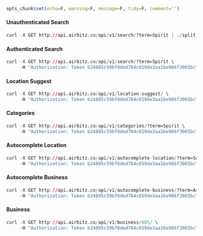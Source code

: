 
```r
opts_chunk$set(echo=F, warning=F, message=F, tidy=F, comment='')
```

#### Unauthenticated Search
```r
curl -X GET http://api.airbitz.co/api/v1/search/?term=Spirit | ./split_curl.py
```

#### Authenticated Search

```r
curl -X GET http://api.airbitz.co/api/v1/search/?term=Spirit \
     -H "Authorization: Token b24805c59bf8ded704c659de3aa1be966f3065bc" | ./split_curl.py
```

#### Location Suggest

```r
curl -X GET http://api.airbitz.co/api/v1/location-suggest/ \
     -H "Authorization: Token b24805c59bf8ded704c659de3aa1be966f3065bc" | ./split_curl.py
```

#### Categories

```r
curl -X GET http://api.airbitz.co/api/v1/categories/?term=Spirit \
     -H "Authorization: Token b24805c59bf8ded704c659de3aa1be966f3065bc" | ./split_curl.py
```

#### Autocomplete Location

```r
curl -X GET http://api.airbitz.co/api/v1/autocomplete-location/?term=San \
     -H "Authorization: Token b24805c59bf8ded704c659de3aa1be966f3065bc" | ./split_curl.py
```

#### Autocomplete Business

```r
curl -X GET http://api.airbitz.co/api/v1/autocomplete-business/?term=Ares \
     -H "Authorization: Token b24805c59bf8ded704c659de3aa1be966f3065bc" | ./split_curl.py
```

#### Business

```r
curl -X GET http://api.airbitz.co/api/v1/business/605/ \
     -H "Authorization: Token b24805c59bf8ded704c659de3aa1be966f3065bc" | ./split_curl.py
```

